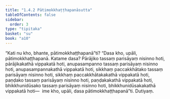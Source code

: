 ```yaml
---
title: "1.4.2 Pātimokkhaṭṭhapanāsutta"
tableOfContents: false
sidebar:
  order: 3
type: "tipitaka"
basket: "su"
book: "a10"
---
```



<DynamicBreadcrumb />

<Division number="32" book="a10" bookNo="17" page="312">

<Paragraph number="270" book="a10">
“Kati nu kho, bhante, pātimokkhaṭṭhapanā”ti? “Dasa kho, upāli, pātimokkhaṭṭhapanā. Katame dasa? Pārājiko tassaṃ parisāyaṃ nisinno hoti, pārājikakathā vippakatā hoti, anupasampanno tassaṃ parisāyaṃ nisinno hoti, anupasampannakathā vippakatā hoti, sikkhaṃ paccakkhātako tassaṃ parisāyaṃ nisinno hoti, sikkhaṃ paccakkhātakakathā vippakatā hoti, paṇḍako tassaṃ parisāyaṃ nisinno hoti, paṇḍakakathā vippakatā hoti, bhikkhunidūsako tassaṃ parisāyaṃ nisinno hoti, bhikkhunidūsakakathā vippakatā hoti—  ime kho, upāli, dasa pātimokkhaṭṭhapanā”ti.

</Paragraph>
</Division>

<Paragraph number="271" type="center" book="a10">
Dutiyaṃ.
</Paragraph>